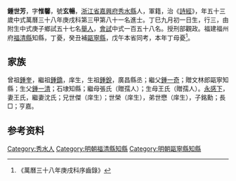 {{明清人物信息框
| 姓名 = 鍾世芳
| 原名 =
| 圖片名稱= 
| 圖片大小 =
| 圖片說明 = 
| 最高職務 =
| 國家 = 大明 
| 爵位 =
| 籍貫 = [[浙江省|浙江省]][[嘉興府|嘉興府]][[秀水縣|秀水縣]]
| 族裔 = 
| 旗籍 = 
| 字號 = 
| 諡號 =
| 出生日期 = 丁巳九月初一日
| 出生地點 =
| 逝世日期 = 
| 逝世地點 =
| 墓葬 =
| 配偶 = 王氏、沈氏
| 親屬 = 曾祖[[鍾奎|鍾奎]]，繼祖[[鍾鐈|鍾鐈]]，生祖[[鍾銳|鍾銳]]，生父[[鍾一清|鍾一清]]；繼父[[鍾一奇|鍾一奇]]，繼母張氏（贈孺人）；生母王氏（贈孺人）
| 出身 =
* 萬曆三十八年庚戌科進士
| 經歷 =
| 著作 =  
*
*
*
}}
'''鍾世芳'''{{BD|1557年||？年||}}，字'''惟馨'''，號'''玄暢'''，[[浙江省|浙江省]][[嘉興府|嘉興府]][[秀水縣|秀水縣]]人，軍籍，治《[[詩經|詩經]]》，年五十三歲中式萬曆三十八年庚戌科第三甲第八十一名進士。丁巳九月初一日生，行三，由附生中式庚子鄉試五十七名[[舉人|舉人]]，[[會試|會試]]中式一百五十八名。授刑部觀政。福建福州府[[福清縣|福清縣]]知縣，丁憂，癸丑補[[甌寧縣|甌寧縣]]，戊午本省同考，本年丁母憂<ref>《萬曆三十八年庚戌科序齒錄》</ref>。

== 家族 ==
曾祖[[鍾奎|鍾奎]]，繼祖[[鍾鐈|鍾鐈]]，庠生，生祖[[鍾銳|鍾銳]]，廣昌縣丞；繼父[[鍾一奇|鍾一奇]]；贈文林郎甌寧知縣；生父[[鍾一清|鍾一清]]；石埭知縣；繼母張氏（贈孺人）；生母王氏（贈孺人）。[[永感下|永感下]]，妻王氏，繼妻沈氏；兄世傑（庠生）；世榮（庠生），弟世懋（庠生），子銘勳；長□；亨嘉。

== 参考资料 ==
{{reflist}}

{{萬曆三十八年庚戌科殿试金榜}}

{{Authority control}}

{{DEFAULTSORT:}}
[[Category:秀水人|Category:秀水人]]
[[Category:明朝福清縣知縣|Category:明朝福清縣知縣]]
[[Category:明朝甌寧縣知縣|Category:明朝甌寧縣知縣]]


{{明朝人物小作品}}